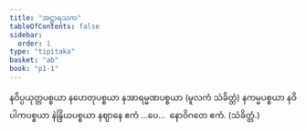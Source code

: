 ```yaml
---
title: "အဋ္ဌာရသက"
tableOfContents: false
sidebar:
  order: 1
type: "tipitaka"
basket: "ab"
book: "p1-1"
---
```



<DynamicBreadcrumb />

<Paragraph number="1256" book="p1-1">
နဝိပ္ပယုတ္တပစ္စယာ နဟေတုပစ္စယာ နအာရမ္မဏပစ္စယာ (မူလကံ သံခိတ္တံ) နကမ္မပစ္စယာ နဝိပါကပစ္စယာ နဲန္ဒြိယပစ္စယာ နဈာနေ ဧကံ …ပေ…  နောဝိဂတေ ဧကံ. (သံခိတ္တံ.)
</Paragraph>
